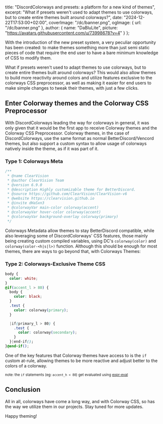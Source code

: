   title: "DiscordColorways and presets: a platform for a new kind of themes",
  excerpt: "What if presets weren't used to adapt themes to use colorways, but to create entire themes built around colorways?",
  date: "2024-12-22T17:53:00+02:00",
  coverImage: "/dc/banner.png",
  ogImage: {
    url: "/dc/banner.png"
  },
  author: {
    name: "DaBluLite",
    picture: "https://avatars.githubusercontent.com/u/73998678?v=4"
  }
};

With the introduction of the new preset system, a very peculiar opportunity has been created: to make themes something more than just semi static pieces of code that require the end user to have a bare minimum knowledge of CSS to modify them.

What if presets weren't used to adapt themes to use colorways, but to create entire themes built around colorways? This would also allow themes to build more reactivity around colors and utilize features exclusive to the colorways CSS preprocessor, as well as making it easier for end users to make simple changes to tweak their themes, with just a few clicks.

## Enter Colorway themes and the Colorway CSS Preprocessor

With DiscordColorways leading the way for colorways in general, it was only given that it would be the first app to receive Colorway themes and the Colorway CSS Preprocessor. Colorway themes, in the case of DiscordColorways, use the same format as normal BetterDiscord/Vencord themes, but also support a custom syntax to allow usage of colorways natively inside the theme, as if it was part of it.

### Type 1: Colorways Meta

```css
/**
 * @name ClearVision
 * @author ClearVision Team
 * @version 6.9.0
 * @description Highly customizable theme for BetterDiscord.
 * @source https://github.com/ClearVision/ClearVision-v6
 * @website https://clearvision.github.io
 * @invite dHaSxn3
 * @colorwayVar main-color colorway(accent)
 * @colorwayVar hover-color colorway(accent)
 * @colorwayVar background-overlay colorway(primary)
 */
```

Colorways Metadata allow themes to stay BetterDiscord compatible, while also leveraging some of DiscordColorways' CSS features, those mainly being creating custom compiled variables, using DC's ```colorway(color)``` and ```colorway(color-<h|s|l>)``` function. Although this should be enough for most themes, there are ways to go beyond that, with Colorways Themes:

### Type 2: Colorways-Exclusive Theme CSS

~~~css
body {
  color: white;
}
@if(accent_l > 80) {
  body {
    color: black;
  }
  .test {
    color: colorway(primary);
  }

  |if(primary_l > 80) {
    .test {
      color: colorway(secondary);
    }
  }|end-if();
}@end-if();
~~~

One of the key features that Colorway themes have access to is the `if` custom at-rule, allowing themes to be more reactive and adjust better to the colors of a colorway.

<small>note: the ```if``` statements (eg: ```accent_h < 80```) get evaluated using [expr-eval](https://github.com/silentmatt/expr-eval)</small>

## Conclusion

All in all, colorways have come a long way, and with Colorway CSS, so has the way we utilize them in our projects. Stay tuned for more updates.

Happy theming!